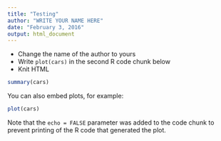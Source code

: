 ```yaml
---
title: "Testing"
author: "WRITE YOUR NAME HERE"
date: "February 3, 2016"
output: html_document
---
```


* Change the name of the author to yours
* Write `plot(cars)` in the second R code chunk below
* Knit HTML

```r
summary(cars)
```

You can also embed plots, for example:

```r
plot(cars)
```

Note that the `echo = FALSE` parameter was added to the code chunk to prevent printing of the R code that generated the plot.

